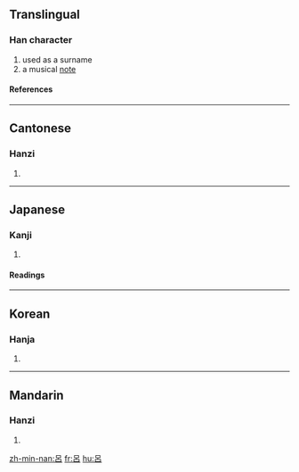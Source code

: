{{see|吕|呂}}

==Translingual==
===Han character===
{{Han char|rn=30|rad=口|as=04|sn=7|four=6060<sub>0</sub>|canj=口竹口 (RHR)}}
# used as a surname
# a musical [[note]]
====References====
{{Han ref|kx=0181.030|dkj=03386|dj=0398.080|hdz=10577.120|uh=5442|ud=21570|bh=A766|bd=42854}}
----
==Cantonese==
===Hanzi===
{{yue-hanzi|jyut=|y=leui5}}
# {{defn|Cantonese}}
----
==Japanese==
===Kanji===
{{ja-kanji|grade=|rs=口04}}
# {{defn|Japanese}} 
====Readings====
{{ja-readings|on=[[りょ]] (ryo), [[ろ]] (ro)|kun=[[せぼね]] (sebone)}}
----
==Korean==
===Hanja===
{{ko-hanja|hangeul=려|rv=ryeo|mr=ryŏ}}
# {{defn|Korean}}
----
==Mandarin==
===Hanzi===
{{cmn-hanzi|sim=吕|pin=[[lǚ]] ([[lü3]])|wg=lü<sup>3</sup>}}
# {{defn|Mandarin}}

[[zh-min-nan:呂]]
[[fr:呂]]
[[hu:呂]]